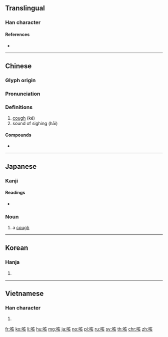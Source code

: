 {{character info/new}}
==Translingual==

===Han character===
{{Han char|rn=30|rad=口|as=06|sn=9|four=60082|canj=RYVO|ids=⿰口亥}}

====References====
* {{Han ref|kx=0187.100|dkj=03555|dj=0406.120|hdz=10622.040|uh=54B3|ud=21683|bh=AB79|bd=43897}}

----

==Chinese==
{{zh-forms}}

===Glyph origin===
{{Han etym}}

===Pronunciation===
{{theaji|ka/kha}}
{{zh-pron
|m=ké,hāi
|c=kat1,koi3,haai1,hei1,hoi4
|h=pfs=khiet
|md=
|mn=qz,xm,zz:kai/ka/twv:kha
|mn_note=kai - literary; ka - vernacular
|w=
|mc=y
|oc=y
|cat=n
}}

===Definitions===
{{zh-hanzi}}

# [[cough]] (ké)
# sound of sighing (hāi)

====Compounds====
* {{zh-l|咳嗽}}

{{zh-attn-split}}

{{zh-cat|Intermediate}}

----

==Japanese==

===Kanji===
{{ja-kanji|grade=uc|rs=口06}}

====Readings====
* {{ja-readings|on=[[がい]] (gai)|kun=[[せき]] (seki)}}

===Noun===
{{ja-noun|せき}}

# a [[cough]]
#: {{ja-usex|咳が出る|せき が でる|I have a cough.}}

----

==Korean==

===Hanja===
{{ko-hanja|hangeul=해}}

# {{defn|lang=ko|sort=口06}}

----

==Vietnamese==

===Han character===
{{vi-hantu|[[cay]], [[hãy]], [[hỡi]], [[khái]], [[gay]], [[gây]]|rs=口06}}

# {{defn|lang=vi}}

[[fr:咳]]
[[ko:咳]]
[[li:咳]]
[[hu:咳]]
[[mg:咳]]
[[ja:咳]]
[[no:咳]]
[[pl:咳]]
[[ru:咳]]
[[sv:咳]]
[[th:咳]]
[[chr:咳]]
[[zh:咳]]